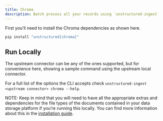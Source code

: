 ```yaml
---
title: Chroma 
description: Batch process all your records using `unstructured-ingest` to store structured outputs locally on your filesystem and upload those to a Chroma database.
---
```


First you’ll need to install the Chroma dependencies as shown here.

```bash
pip install "unstructured[chroma]"

```


## Run Locally

The upstream connector can be any of the ones supported, but for convenience here, showing a sample command using the upstream local connector.


<CodeGroup>

  <ChromaSh />

  <ChromaPy />

</CodeGroup>


For a full list of the options the CLI accepts check `unstructured-ingest <upstream connector> chroma --help`.

NOTE: Keep in mind that you will need to have all the appropriate extras and dependencies for the file types of the documents contained in your data storage platform if you’re running this locally. You can find more information about this in the [installation guide](/open-source/installation/overview).